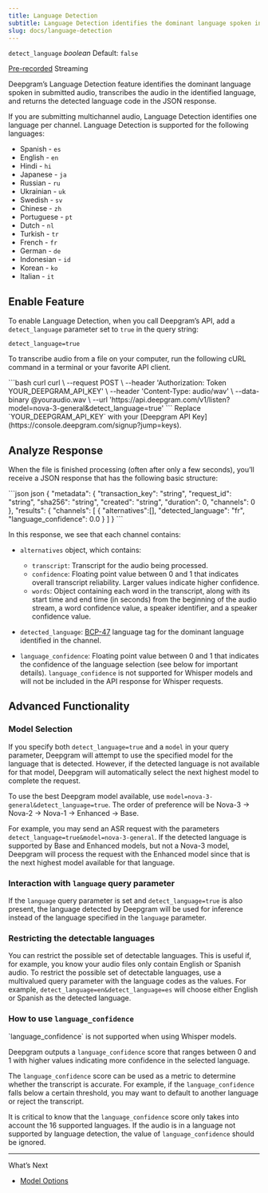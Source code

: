 ```yaml
---
title: Language Detection
subtitle: Language Detection identifies the dominant language spoken in submitted audio.
slug: docs/language-detection
---
```



`detect_language` *boolean* Default: `false`

[Pre-recorded](/docs/getting-started-with-pre-recorded-audio) Streaming

Deepgram’s Language Detection feature identifies the dominant language spoken in submitted audio, transcribes the audio in the identified language, and returns the detected language code in the JSON response.

If you are submitting multichannel audio, Language Detection identifies one language per channel. Language Detection is supported for the following languages:

* Spanish - `es`
* English - `en`
* Hindi - `hi`
* Japanese - `ja`
* Russian - `ru`
* Ukrainian - `uk`
* Swedish - `sv`
* Chinese - `zh`
* Portuguese - `pt`
* Dutch - `nl`
* Turkish - `tr`
* French - `fr`
* German - `de`
* Indonesian - `id`
* Korean - `ko`
* Italian - `it`

## Enable Feature

To enable Language Detection, when you call Deepgram’s API, add a `detect_language` parameter set to `true` in the query string:

`detect_language=true`

To transcribe audio from a file on your computer, run the following cURL command in a terminal or your favorite API client.

<CodeGroup>
  ```bash curl
  curl \
    --request POST \
    --header 'Authorization: Token YOUR_DEEPGRAM_API_KEY' \
    --header 'Content-Type: audio/wav' \
    --data-binary @youraudio.wav \
    --url 'https://api.deepgram.com/v1/listen?model=nova-3-general&detect_language=true'
  ```
</CodeGroup>

<Warning>
  Replace `YOUR_DEEPGRAM_API_KEY` with your [Deepgram API Key](https://console.deepgram.com/signup?jump=keys).
</Warning>

## Analyze Response

When the file is finished processing (often after only a few seconds), you’ll receive a JSON response that has the following basic structure:

<CodeGroup>
  ```json json
  {
    "metadata": {
      "transaction_key": "string",
      "request_id": "string",
      "sha256": "string",
      "created": "string",
      "duration": 0,
      "channels": 0
    },
    "results": {
      "channels": [
        {
          "alternatives":[],
          "detected_language": "fr",
          "language_confidence": 0.0
        }
      ]
    }
  ```
</CodeGroup>

In this response, we see that each channel contains:

* `alternatives` object, which contains:

  * `transcript`: Transcript for the audio being processed.
  * `confidence`: Floating point value between 0 and 1 that indicates overall transcript reliability. Larger values indicate higher confidence.
  * `words`: Object containing each word in the transcript, along with its start time and end time (in seconds) from the beginning of the audio stream, a word confidence value, a speaker identifier, and a speaker confidence value.

* `detected_language`: [BCP-47](https://tools.ietf.org/html/bcp47) language tag for the dominant language identified in the channel.

* `language_confidence`: Floating point value between 0 and 1 that indicates the confidence of the language selection (see below for important details). `language_confidence` is not supported for Whisper models and will not be included in the API response for Whisper requests.

## Advanced Functionality

### Model Selection

If you specify both `detect_language=true` and a `model` in your query parameter, Deepgram will attempt to use the specified model for the language that is detected. However, if the detected language is not available for that model, Deepgram will automatically select the next highest model to complete the request.

To use the best Deepgram model available, use `model=nova-3-general&detect_language=true`. The order of preference will be Nova-3 -> Nova-2 -> Nova-1 -> Enhanced -> Base.

For example, you may send an ASR request with the parameters `detect_language=true&model=nova-3-general`. If the detected language is supported by Base and Enhanced models, but not a Nova-3 model, Deepgram will process the request with the Enhanced model since that is the next highest model available for that language.

### Interaction with `language` query parameter

If the `language` query parameter is set and `detect_language=true` is also present, the language detected by Deepgram will be used for inference instead of the language specified in the `language` parameter.

### Restricting the detectable languages

You can restrict the possible set of detectable languages. This is useful if, for example, you know your audio files only contain English or Spanish audio. To restrict the possible set of detectable languages, use a multivalued query parameter with the language codes as the values. For example, `detect_language=en&detect_language=es` will choose either English or Spanish as the detected language.

### How to use `language_confidence`

<Warning>
  `language_confidence` is not supported when using Whisper models.
</Warning>

Deepgram outputs a `language_confidence` score that ranges between 0 and 1 with higher values indicating more confidence in the selected language.

The `language_confidence` score can be used as a metric to determine whether the transcript is accurate. For example, if the `language_confidence` falls below a certain threshold, you may want to default to another language or reject the transcript.

It is critical to know that the `language_confidence` score only takes into account the 16 supported languages. If the audio is in a language not supported by language detection, the value of `language_confidence` should be ignored.

***

What’s Next

* [Model Options](/docs/model)
